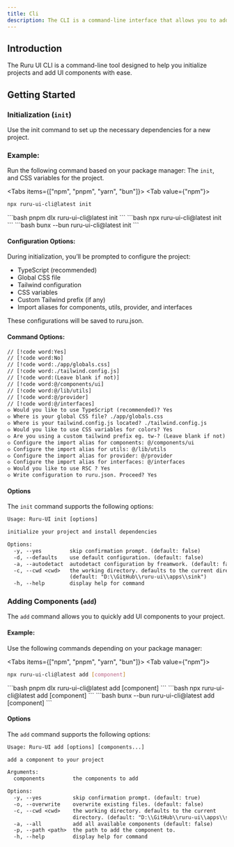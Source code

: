 ```yaml
---
title: Cli
description: The CLI is a command-line interface that allows you to add components to your project.
---
```



## Introduction

The Ruru UI CLI is a command-line tool designed to help you initialize projects and add UI components with ease.

## Getting Started

### Initialization (`init`)
Use the init command to set up the necessary dependencies for a new project.

### Example:

Run the following command based on your package manager:
The `init`, and CSS variables for the project.

<Tabs items={["npm", "pnpm", "yarn", "bun"]}>
<Tab value={"npm"}>
```bash
npx ruru-ui-cli@latest init 
```
</Tab>
<Tab value={"pnpm"}>
```bash
pnpm dlx ruru-ui-cli@latest init 
```
</Tab>
<Tab value={"yarn"}>
```bash
npx ruru-ui-cli@latest init 
```
</Tab>
<Tab value={"bun"}>
```bash
bunx --bun ruru-ui-cli@latest init 
```
</Tab>
</Tabs>

#### Configuration Options:

During initialization, you’ll be prompted to configure the project:

- TypeScript (recommended)
- Global CSS file
- Tailwind configuration
- CSS variables
- Custom Tailwind prefix (if any)
- Import aliases for components, utils, provider, and interfaces

These configurations will be saved to ruru.json.

#### Command Options:

```txt
// [!code word:Yes]
// [!code word:No]
// [!code word:./app/globals.css]
// [!code word:./tailwind.config.js]
// [!code word:(Leave blank if not)]
// [!code word:@/components/ui]
// [!code word:@/lib/utils]
// [!code word:@/provider]
// [!code word:@/interfaces]
◇ Would you like to use TypeScript (recommended)? Yes
◇ Where is your global CSS file? ./app/globals.css
◇ Where is your tailwind.config.js located? ./tailwind.config.js
◇ Would you like to use CSS variables for colors? Yes
◇ Are you using a custom tailwind prefix eg. tw-? (Leave blank if not)
◇ Configure the import alias for components: @/components/ui
◇ Configure the import alias for utils: @/lib/utils
◇ Configure the import alias for provider: @/provider
◇ Configure the import alias for interfaces: @/interfaces
◇ Would you like to use RSC ? Yes
◇ Write configuration to ruru.json. Proceed? Yes

```

#### Options

The `init` command supports the following options:

```txt
Usage: Ruru-UI init [options]

initialize your project and install dependencies

Options:
  -y, --yes         skip confirmation prompt. (default: false)
  -d, --defaults    use default configuration. (default: false)
  -a, --autodetact  autodetact configuration by freamwork. (default: false)   
  -c, --cwd <cwd>   the working directory. defaults to the current directory. 
                    (default: "D:\\GitHub\\ruru-ui\\apps\\sink")
  -h, --help        display help for command
```


### Adding Components (`add`)

The `add` command allows you to quickly add UI components to your project.

#### Example:

Use the following commands depending on your package manager:

<Tabs items={["npm", "pnpm", "yarn", "bun"]}>
<Tab value={"npm"}>
```bash
npx ruru-ui-cli@latest add [component] 
```
</Tab>
<Tab value={"pnpm"}>
```bash
pnpm dlx ruru-ui-cli@latest add [component]
```
</Tab>
<Tab value={"yarn"}>
```bash
npx ruru-ui-cli@latest add [component] 
```
</Tab>
<Tab value={"bun"}>
```bash
bunx --bun ruru-ui-cli@latest add [component]
```
</Tab>
</Tabs>

#### Options

The `add` command supports the following options:

```txt
Usage: Ruru-UI add [options] [components...]

add a component to your project

Arguments:
  components         the components to add

Options:
  -y, --yes          skip confirmation prompt. (default: true)
  -o, --overwrite    overwrite existing files. (default: false)
  -c, --cwd <cwd>    the working directory. defaults to the current
                     directory. (default: "D:\\GitHub\\ruru-ui\\apps\\sink")  
  -a, --all          add all available components (default: false)
  -p, --path <path>  the path to add the component to.
  -h, --help         display help for command
```

